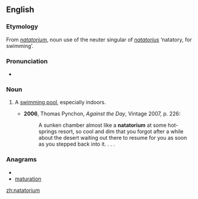 ==English==

===Etymology===
From {{etyl|LL.}} ''[[#Latin|natatorium]]'', noun use of the neuter singular of {{etyl|la}} ''[[natatorius]]'' ‘natatory, for swimming’.

===Pronunciation===
* {{IPA|/neɪtəˈtɔːɹɪəm/}}

===Noun===
{{en-noun|pl=natatoriums|pl2=natatoria}}

# {{US}} A [[swimming pool]], especially indoors.
#* '''2006''', Thomas Pynchon, ''Against the Day'', Vintage 2007, p. 226:
#*: A sunken chamber almost like a '''natatorium''' at some hot-springs resort, so cool and dim that you forgot after a while about the desert waiting out there to resume for you as soon as you stepped back into it. . . .

===Anagrams===
* {{alphagram|aaimnorttu}}
* [[maturation#English|maturation]]

[[zh:natatorium]]
